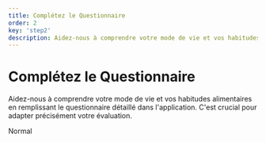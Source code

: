 ```yaml
---
title: Complétez le Questionnaire
order: 2
key: 'step2'
description: Aidez-nous à comprendre votre mode de vie et vos habitudes alimentaires en remplissant le questionnaire détaillé dans l'application. C'est crucial pour adapter précisément votre évaluation.
---
```


# Complétez le Questionnaire

Aidez-nous à comprendre votre mode de vie et vos habitudes alimentaires en remplissant le questionnaire détaillé dans l'application. C'est crucial pour adapter précisément votre évaluation.

<userStyle>Normal</userStyle>
